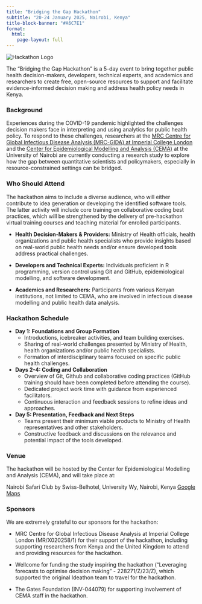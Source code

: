 ```yaml
---
title: "Bridging the Gap Hackathon"
subtitle: "20-24 January 2025, Nairobi, Kenya"
title-block-banner: "#A6C7E1"
format:
  html:
    page-layout: full
---
```


<div id="site-header">
  <img src="images/logos.png" alt="Hackathon Logo">
</div>


The "Bridging the Gap Hackathon" is a 5-day event to bring together public health decision-makers, developers, technical experts, and academics and researchers to create free, open-source resources to support and facilitate evidence-informed decision making and address health policy needs in Kenya. 

### Background

Experiences during the COVID-19 pandemic highlighted the challenges decision makers face in interpreting and using analytics for public health policy. To respond to these challenges, researchers at the [MRC Centre for Global Infectious Disease Analysis (MRC-GIDA) at Imperial College London](https://www.imperial.ac.uk/mrc-global-infectious-disease-analysis/) and the [Center for Epidemiological Modelling and Analysis (CEMA)](https://cema-africa.uonbi.ac.ke/) at the University of Nairobi are currently conducting a research study to explore how the gap between quantitative scientists and policymakers, especially in resource-constrained settings can be bridged. 

### Who Should Attend

The hackathon aims to include a diverse audience, who will either contribute to idea generation or developing the identified software tools. The latter activity will include core training on collaborative coding best practices, which will be strengthened by the delivery of pre-hackathon virtual training courses and teaching material for enrolled participants.

- **Health Decision-Makers & Providers:** Ministry of Health officials, health organizations and public health specialists who provide insights based on real-world public health needs and/or ensure developed tools address practical challenges.

- **Developers and Technical Experts:** Individuals proficient in R programming, version control using Git and GitHub, epidemiological modelling, and software development.

- **Academics and Researchers:** Participants from various Kenyan institutions, not limited to CEMA, who are involved in infectious disease modelling and public health data analysis.

### Hackathon Schedule

- **Day 1: Foundations and Group Formation**
  - Introductions, icebreaker activities, and team building exercises.
  - Sharing of real-world challenges presented by Ministry of Health, health organizations and/or public health specialists.
  - Formation of interdisciplinary teams focused on specific public health challenges.
  
- **Days 2-4: Coding and Collaboration**
  - Overview of Git, Github and collaborative coding practices (GitHub training should have been completed before attending the course).
  - Dedicated project work time with guidance from experienced facilitators.
  - Continuous interaction and feedback sessions to refine ideas and approaches.
  
- **Day 5: Presentation, Feedback and Next Steps**
  - Teams present their minimum viable products to Ministry of Health representatives and other stakeholders.
  - Constructive feedback and discussions on the relevance and potential impact of the tools developed.
  
### Venue

The hackathon will be hosted by the Center for Epidemiological Modelling and Analysis (CEMA), and will take place at:

Nairobi Safari Club by Swiss-Belhotel, University Wy, Nairobi, Kenya
[Google Maps](https://maps.app.goo.gl/nnbjmZAPkvvUXsog7)

### Sponsors

We are extremely grateful to our sponsors for the hackathon:

- MRC Centre for Global Infectious Disease Analysis at Imperial College London (MR/X020258/1) for their support of the hackathon, including supporting researchers from Kenya and the United Kingdom to attend and providing resources for the hackathon.

- Wellcome for funding the study inspiring the hackathon ("Leveraging forecasts to optimise decision making" - 228271/Z/23/Z), which supported the original Ideathon team to travel for the hackathon.

- The Gates Foundation (INV-044079) for supporting involvement of CEMA staff in the hackathon.

